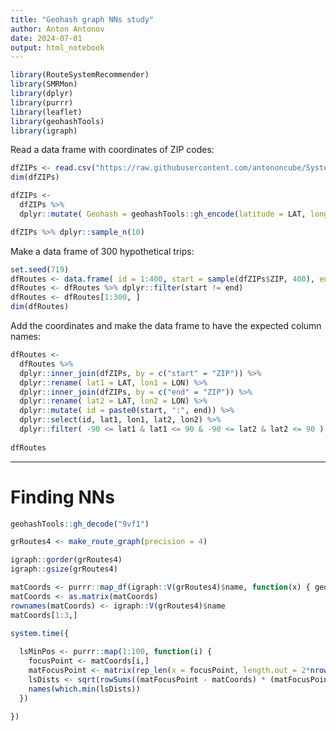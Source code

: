 ```yaml
---
title: "Geohash graph NNs study"
author: Anton Antonov
date: 2024-07-01
output: html_notebook
---
```



```r
library(RouteSystemRecommender)
library(SMRMon)
library(dplyr)
library(purrr)
library(leaflet)
library(geohashTools)
library(igraph)
```

Read a data frame with coordinates of ZIP codes:

```r
dfZIPs <- read.csv("https://raw.githubusercontent.com/antononcube/SystemModeling/master/Data/dfUSZipCodesFrom2013GovernmentData.csv",  colClasses = c("character", "numeric", "numeric"))
dim(dfZIPs)
```

```r
dfZIPs <- 
  dfZIPs %>% 
  dplyr::mutate( Geohash = geohashTools::gh_encode(latitude = LAT, longitude = LON, precision = 9) )
```

```r
dfZIPs %>% dplyr::sample_n(10)
```


Make a data frame of 300 hypothetical trips:

```r
set.seed(719)
dfRoutes <- data.frame( id = 1:400, start = sample(dfZIPs$ZIP, 400), end = sample(dfZIPs$ZIP, 400))
dfRoutes <- dfRoutes %>% dplyr::filter(start != end)
dfRoutes <- dfRoutes[1:300, ]
dim(dfRoutes)
```

Add the coordinates and make the data frame to have the expected column names:

```r
dfRoutes <- 
  dfRoutes %>% 
  dplyr::inner_join(dfZIPs, by = c("start" = "ZIP")) %>% 
  dplyr::rename( lat1 = LAT, lon1 = LON) %>% 
  dplyr::inner_join(dfZIPs, by = c("end" = "ZIP")) %>% 
  dplyr::rename( lat2 = LAT, lon2 = LON) %>% 
  dplyr::mutate( id = paste0(start, ":", end)) %>% 
  dplyr::select(id, lat1, lon1, lat2, lon2) %>% 
  dplyr::filter( -90 <= lat1 & lat1 <= 90 & -90 <= lat2 & lat2 <= 90 )
  
dfRoutes
```

---------

# Finding NNs

```r
geohashTools::gh_decode("9vf1") 
```

```r
grRoutes4 <- make_route_graph(precision = 4)

igraph::gorder(grRoutes4)
igraph::gsize(grRoutes4)
```
```r
matCoords <- purrr::map_df(igraph::V(grRoutes4)$name, function(x) { geohashTools::gh_decode(x) })
matCoords <- as.matrix(matCoords)
rownames(matCoords) <- igraph::V(grRoutes4)$name
matCoords[1:3,]
```
```r
system.time({
  
  lsMinPos <- purrr::map(1:100, function(i) {
    focusPoint <- matCoords[i,]
    matFocusPoint <- matrix(rep_len(x = focusPoint, length.out = 2*nrow(matCoords)), byrow = T, ncol = 2)
    lsDists <- sqrt(rowSums((matFocusPoint - matCoords) * (matFocusPoint - matCoords)))
    names(which.min(lsDists))
  })
  
})
```
